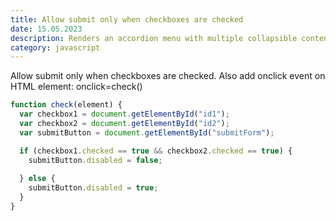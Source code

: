 ```yaml
---
title: Allow submit only when checkboxes are checked
date: 15.05.2023
description: Renders an accordion menu with multiple collapsible content elements.
category: javascript
---
```


Allow submit only when checkboxes are checked. Also add onclick event on HTML element: onclick=check()


```js
function check(element) {
  var checkbox1 = document.getElementById("id1");
  var checkbox2 = document.getElementById("id2");
  var submitButton = document.getElementById("submitForm");

  if (checkbox1.checked == true && checkbox2.checked == true) {
    submitButton.disabled = false;
 
  } else {
    submitButton.disabled = true;
  }
}
```
